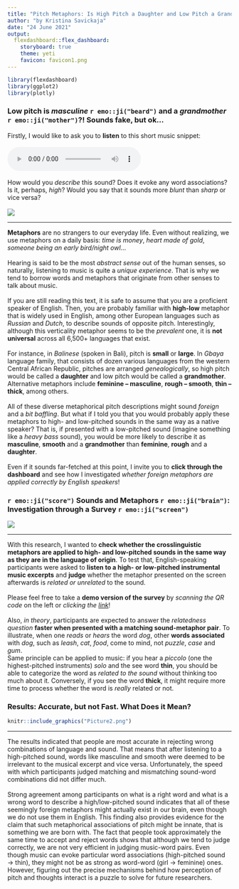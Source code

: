 ```yaml
---
title: "Pitch Metaphors: Is High Pitch a Daughter and Low Pitch a Grandmother?"
author: "by Kristina Savickaja"
date: "24 June 2021"
output: 
  flexdashboard::flex_dashboard:
    storyboard: true
    theme: yeti
    favicon: favicon1.png
---
```


```r
library(flexdashboard)
library(ggplot2)
library(plotly)
```

### Low pitch is ***masculine*** `r emo::ji("beard")` and a ***grandmother*** `r emo::ji("mother")`?! Sounds fake, but ok… {data-commentary-width=800}

<div align="center"> Firstly, I would like to ask you to **listen** to this short music snippet: \
\
<audio controls>
  <source src="h_3.wav" type="audio/mpeg">
</audio>  <br> \
How would you *describe* this sound? Does it evoke any word associations? Is it, perhaps, *high*? Would you say that it sounds more *blunt* than *sharp* or vice versa? \
\
![](Picture1.jpg) </div>


***
**Metaphors** are no strangers to our everyday life. Even without realizing, we use metaphors on a daily basis: *time is money*, *heart made of gold*, *someone being an early bird/night owl*… \
\
Hearing is said to be the most *abstract sense* out of the human senses, so naturally, listening to music is quite a *unique experience*. That is why we tend to borrow words and metaphors that originate from other senses to talk about music. \
\
If you are still reading this text, it is safe to assume that you are a proficient speaker of English. Then, you are probably familiar with **high-low** metaphor that is widely used in English, among other European languages such as *Russian* and *Dutch*, to describe sounds of opposite pitch. Interestingly, although this verticality metaphor seems to be the *prevalent* one, it is **not universal** across all 6,500+ languages that exist. \
\
For instance, in *Balinese* (spoken in Bali), pitch is **small** or **large**. In *Gbaya* language family, that consists of dozen various languages from the western Central African Republic, pitches are arranged *genealogically*, so high pitch would be called a **daughter** and low pitch would be called a **grandmother**. Alternative metaphors include **feminine – masculine**, **rough – smooth**, **thin – thick**, among others. \
\
All of these diverse metaphorical pitch descriptions might sound *foreign* and a *bit baffling*. But what if I told you that you would probably apply these metaphors to high- and low-pitched sounds in the same way as a native speaker? That is, if presented with a low-pitched sound (imagine something like a *heavy bass* sound), you would be more likely to describe it as **masculine**, **smooth** and a **grandmother** than **feminine**, **rough** and a **daughter**. \
\
Even if it sounds far-fetched at this point, I invite you to **click through the dashboard** and see how I investigated *whether foreign metaphors are applied correctly by English speakers*!


### `r emo::ji("score")` Sounds and Metaphors `r emo::ji("brain")`: Investigation through a Survey `r emo::ji("screen")` {data-commentary-width=900}

![](qr.png)

***

With this research, I wanted to **check whether the crosslinguistic metaphors are applied to high- and low-pitched sounds in the same way as they are in the language of origin**. To test that, English-speaking participants were asked to **listen to a high- or low-pitched instrumental music excerpts** and **judge** whether the metaphor presented on the screen afterwards is *related or unrelated* to the sound. \
\
Please feel free to take a **demo version of the survey** by *scanning the QR code* on the left or *clicking the [link](https://uvacommscience.eu.qualtrics.com/jfe/form/SV_eEFlcMixKZ2fP4W)*! \
\
Also, *in theory*, participants are expected to answer the *relatedness question* **faster when presented with a matching sound-metaphor pair**. To illustrate, when one *reads* or *hears* the word *dog*, other **words associated** with *dog*, such as *leash*, *cat*, *food*, come to mind, not *puzzle*, *case* and *gum*. \
Same principle can be applied to music: if you hear a *piccolo* (one the highest-pitched instruments) *solo* and the see word **thin**, you should be able to categorize the word as *related to the sound* without thinking too much about it. Conversely, if you see the word **thick**, it might require more time to process whether the word is *really* related or not. \

### Results: Accurate, but not Fast. What Does it Mean? {data-commentary-width=900}

```r
knitr::include_graphics("Picture2.png")
```

***

The results indicated that people are most accurate in rejecting wrong combinations of language and sound. That means that after listening to a high-pitched sound, words like masculine and smooth were deemed to be irrelevant to the musical excerpt and vice versa. Unfortunately, the speed with which participants judged matching and mismatching sound-word combinations did not differ much. \
\
Strong agreement among participants on what is a right word and what is a wrong word to describe a high/low-pitched sound indicates that all of these seemingly foreign metaphors might actually exist in our brain, even though we do not use them in English. This finding also provides evidence for the claim that such metaphorical associations of pitch might be innate, that is something we are born with. The fact that people took approximately the same time to accept and reject words shows that although we tend to judge correctly, we are not very efficient in judging music-word pairs. Even though music can evoke particular word associations (high-pitched sound → thin), they might not be as strong as word-word (girl → feminine) ones.  However, figuring out the precise mechanisms behind how perception of pitch and thoughts interact is a puzzle to solve for future researchers.